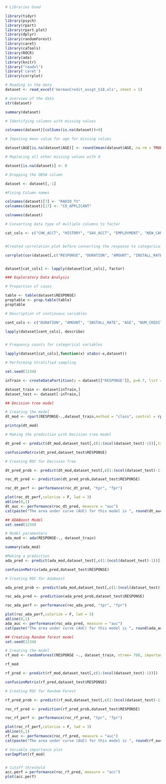 
```{r}
# Libraries Used

library(tidyr)
library(psych)
library(rpart)
library(rpart.plot)
library(dplyr)
library(randomForest)
library(caret)
library(caTools)
library(ROCR)
library(ada)
library(knitr)
library("readxl")
library('caret')
library(corrplot)

```

```{r}
# Reading in the data
dataset <- read_excel('GermanCredit_assgt_S18.xls', sheet = 1)
```

```{r}
# overview of the data
str(dataset)
```

```{r}
summary(dataset)
```

```{r}
# Identifying columns with missing values

colnames(dataset)[colSums(is.na(dataset))>0]

# Imputing mean value for age for missing values

dataset$AGE[is.na(dataset$AGE)] <- round(mean(dataset$AGE, na.rm = TRUE), digits = 2)

# Replacing all other missing values with 0

dataset[is.na(dataset)] <- 0

# Dropping the OBS# column

dataset <- dataset[,-1]

#Fixing Column names

colnames(dataset)[7] <- "RADIO_TV"
colnames(dataset)[17] <- "CO_APPLICANT"

colnames(dataset)
```

```{r}
# Converting data type of multiple columns to factor

cat_cols <- c("CHK_ACCT", "HISTORY", "SAV_ACCT", "EMPLOYMENT", "NEW_CAR", "USED_CAR", "FURNITURE", "RADIO_TV", "EDUCATION", "RETRAINING", "MALE_DIV", "MALE_SINGLE", "MALE_MAR_or_WID", "CO_APPLICANT", "GUARANTOR", "PRESENT_RESIDENT", "REAL_ESTATE", "PROP_UNKN_NONE", "OTHER_INSTALL", "RENT", "OWN_RES", "JOB", "TELEPHONE", "FOREIGN", "RESPONSE")


#Created correlation plot before converting the response to categorical (Part of EDA)

corrplot(cor(dataset[,c("RESPONSE", "DURATION", "AMOUNT", "INSTALL_RATE", "AGE", "NUM_CREDITS", "NUM_DEPENDENTS")]), method = "number", col = 'black')


dataset[cat_cols] <- lapply(dataset[cat_cols], factor)
```

```{r}

### Exploratory Data Analysis

# Proportion of cases

table <- table(dataset$RESPONSE)
proptable <- prop.table(table)
proptable 

# Description of continuous variables

cont_cols <- c("DURATION", "AMOUNT", "INSTALL_RATE", "AGE", "NUM_CREDITS", "NUM_DEPENDENTS")

lapply(dataset[cont_cols], describe)


# Frequency counts for categorical variables

lapply(dataset[cat_cols],function(x) xtabs(~x,dataset))


```

```{r}
# Performing Stratified sampling 

set.seed(1234)

inTrain <- createDataPartition(y = dataset[["RESPONSE"]], p=0.7, list = F )

dataset_train <- dataset[inTrain,]
dataset_test <- dataset[-inTrain,]
```

```{r}
## Decision tree model

# Creating the model
dt_mod <- rpart(RESPONSE~.,dataset_train,method = "class", control = rpart.control(minsplit = 20, minbucket = 7, cp = 0.01, xval =10, parms = list(split = 'infomation')))

printcp(dt_mod)
```

```{r}
# Making the prediction with Decision tree model

dt_pred <- predict(dt_mod,dataset_test[,c(1:(ncol(dataset_test)-1))],type = "class")

confusionMatrix(dt_pred,dataset_test$RESPONSE)
```

```{r}
# Creating ROC for Decision Tree

dt_pred_prob <- predict(dt_mod,dataset_test[,c(1:(ncol(dataset_test)-1))])[,2]

roc_dt_pred <- prediction(dt_pred_prob,dataset_test$RESPONSE)

roc_dt_perf <- performance(roc_dt_pred, "tpr", "fpr")

plot(roc_dt_perf,colorize = F, lwd = 3)
abline(0,1)
dt_auc <- performance(roc_dt_pred, measure = "auc")
cat(paste("The area under curve (AUC) for this model is ", round(dt_auc@y.values[[1]], 3)))
```

```{r}
## ADABoost Model
set.seed(1234)

# Model paramenters
ada_mod <- ada(RESPONSE~., dataset_train)

summary(ada_mod)

#Making a prediction
ada_pred <- predict(ada_mod,dataset_test[,c(1:(ncol(dataset_test)-1))])

confusionMatrix(ada_pred,dataset_test$RESPONSE)
```

```{r}
# Creating ROC for Adaboost 

ada_pred_prob <- predict(ada_mod,dataset_test[,c(1:(ncol(dataset_test)-1))], type = 'prob')[,2]

roc_ada_pred <- prediction(ada_pred_prob,dataset_test$RESPONSE)

roc_ada_perf <- performance(roc_ada_pred, "tpr", "fpr")

plot(roc_ada_perf,colorize = F, lwd = 3)
abline(0,1)
ada_auc <- performance(roc_ada_pred, measure = "auc")
cat(paste("The area under curve (AUC) for this model is ", round(ada_auc@y.values[[1]], 3)))
```

```{r}
## Creating Random forest model
set.seed(1234)

# Creating the model
rf_mod <- randomForest(RESPONSE ~., dataset_train, ntree= 700, importance = T)

rf_mod

rf_pred <- predict(rf_mod,dataset_test[,c(1:(ncol(dataset_test)-1))])

confusionMatrix(rf_pred,dataset_test$RESPONSE)

```

```{r}
# Creating ROC for Random Forest 

rf_pred_prob <- predict(rf_mod,dataset_test[,c(1:(ncol(dataset_test)-1))], type = 'prob')[,2]

roc_rf_pred <- prediction(rf_pred_prob,dataset_test$RESPONSE)

roc_rf_perf <- performance(roc_rf_pred, "tpr", "fpr")

plot(roc_rf_perf,colorize = F, lwd = 3)
abline(0,1)
rf_auc <- performance(roc_rf_pred, measure = "auc")
cat(paste("The area under curve (AUC) for this model is ", round(rf_auc@y.values[[1]], 3)))

# Variable importance plot
varImpPlot(rf_mod)


# Cutoff threshold
acc.perf = performance(roc_rf_pred, measure = "acc")
plot(acc.perf)


```




